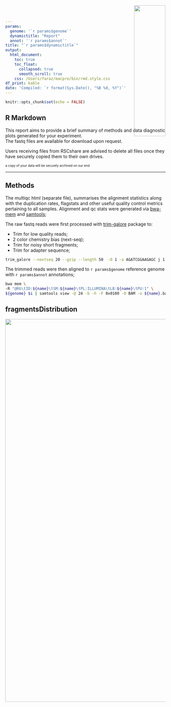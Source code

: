 ```yaml
---
params: 
  genome: '`r params$genome`'
  dynamictitle: "Report"
  annot: '`r params$annot`'
title: "`r params$dynamictitle`"
output:
  html_document:
    toc: true
    toc_float: 
      collapsed: true
      smooth_scroll: true
    css: /Users/faraz/macpro/bin/rmd.style.css 
df_print: kable
date: 'Compiled: `r format(Sys.Date(), "%B %d, %Y")`'
---
```


<div>
<a href="https://www.rnaseqcore.vet.cornell.edu/" target="_blank" class="trex-logo"> <img src="/Users/faraz/Documents/trex-extended-logo.png" 
style=
"position:absolute; 
top:0px; 
right:0;
padding:20px; 
height:140px; 
text-align:justify; 
display:block;
width:32%;
height:auto;
margin:0 auto 20px !important;"> </a>
</div>


```r
knitr::opts_chunk$set(echo = FALSE)

```

## R Markdown 

This report aims to provide a brief summary of methods and data diagnostic plots generated for your experiment. <br>
The fastq files are available for download upon request. 


Users receiving files from RSCshare are advised to delete all files once they have securely copied them to their own drives.

<font size="1"> a copy of your data will be securely archived on our end </font>

***

## Methods
The multiqc html (separate file), summarises the alignment statistics along with the duplication rates, flagstats and other useful quality control metrics pertaining to all samples. 
Alignment and qc stats were generated via [bwa-mem](http://bio-bwa.sourceforge.net/bwa.shtml) and [samtools](http://www.htslib.org/doc/samtools.html); 

The raw fastq reads were first processed with [trim-galore](https://github.com/FelixKrueger/TrimGalore/blob/master/Docs/Trim_Galore_User_Guide.md) package to:


- Trim for low quality reads;
- 2 color chemistry bias (next-seq); 
- Trim for noisy short fragments;
- Trim for adapter sequence;

```bash
trim_galore --nextseq 20 --gzip --length 50  -O 1 -a AGATCGGAAGAGC j 1 -e 0.1 --paired --fastqc 
```

The trimmed reads were then aligned to `r params$genome ` reference genome with `r params$annot` annotations; 

```bash
bwa mem \ 
-R "@RG\tID:${name}\tSM:${name}\tPL:ILLUMINA\tLB:${name}\tPU:1" \
${genome} $i | samtools view -@ 24 -b -h -F 0x0100 -O BAM -o ${name}.bam
```



## fragmentsDistribution

![](figures/countsBoxplots.png){width=1200px}


